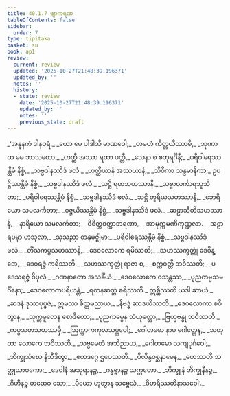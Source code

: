 ```yaml
---
title: 40.1.7 ဗျာကရဏ
tableOfContents: false
sidebar:
  order: 7
type: tipitaka
basket: su
book: ap1
review:
  current: review
  updated: '2025-10-27T21:48:39.196371'
  updated_by: ''
  notes: ''
  history:
  - state: review
    date: '2025-10-27T21:48:39.196371'
    updated_by: ''
    notes: ''
    previous_state: draft
---
```



<ReviewStatus review={frontmatter.review} showDetails={true} />

<HypothesisAnnotation frontmatter={frontmatter} />

<DynamicBreadcrumb />

<Division number="70" book="ap1" e="ch" v="20" p="356">

<Paragraph number="4367" type="verses" book="ap1">
_‘အနူနကံ ဒါနဝရံ,_  
_ယော မေ ပါဒါသိ မာဏဝေါ;_  
_တမဟံ ကိတ္တယိဿာမိ,_  
_သုဏာထ မမ ဘာသတော._  

</Paragraph>

</Division>
<Division number="71" book="ap1" e="ch" v="20" p="357">

<Paragraph number="4368" type="verses" book="ap1">
_ဟတ္ထီ အဿာ ရထာ ပတ္တီ,_  
_သေနာ စ စတုရင်္ဂိနီ;_  
_ပရိဝါရေဿန္တိမံ နိစ္စံ,_  
_သဗ္ဗဒါနဿိဒံ ဖလံ._  

</Paragraph>

</Division>
<Division number="72" book="ap1" e="ch" v="20" p="357">

<Paragraph number="4369" type="verses" book="ap1">
_ဟတ္ထိယာနံ အဿယာနံ,_  
_သိဝိကာ သန္ဒမာနိကာ;_  
ဥပဋ္ဌိဿန္တိမံ နိစ္စံ,_  
_သဗ္ဗဒါနဿိဒံ ဖလံ._  

</Paragraph>

</Division>
<Division number="73" book="ap1" e="ch" v="20" p="357">

<Paragraph number="4370" type="verses" book="ap1">
_သဋ္ဌိ ရထသဟဿာနိ,_  
_သဗ္ဗာလင်္ကာရဘူသိတာ;_  
_ပရိဝါရေဿန္တိမံ နိစ္စံ,_  
_သဗ္ဗဒါနဿိဒံ ဖလံ._  

</Paragraph>

</Division>
<Division number="74" book="ap1" e="ch" v="20" p="357">

<Paragraph number="4371" type="verses" book="ap1">
_သဋ္ဌိ တူရိယသဟဿာနိ,_  
_ဘေရိယော သမလင်္ကတာ;_  
_ဝဇ္ဇယိဿန္တိမံ နိစ္စံ,_  
_သဗ္ဗဒါနဿိဒံ ဖလံ._  

</Paragraph>

</Division>
<Division number="75" book="ap1" e="ch" v="20" p="357">

<Paragraph number="4372" type="verses" book="ap1">
_ဆဠာသီတိသဟဿာနိ,_  
_နာရိယော သမလင်္ကတာ;_  
_ဝိစိတ္တဝတ္ထာဘရဏာ,_  
_အာမုက္ကမဏိကုဏ္ဍလာ._  

</Paragraph>

</Division>
<Division number="76" book="ap1" e="ch" v="20" p="357">

<Paragraph number="4373" type="verses" book="ap1">
_အဠာရပမှာ ဟသုလာ,_  
_သုသညာ တနုမဇ္ဈိမာ;_  
_ပရိဝါရေဿန္တိမံ နိစ္စံ,_  
_သဗ္ဗဒါနဿိဒံ ဖလံ._  

</Paragraph>

</Division>
<Division number="77" book="ap1" e="ch" v="20" p="357">

<Paragraph number="4374" type="verses" book="ap1">
_တိံသကပ္ပသဟဿာနိ,_  
_ဒေဝလောကေ ရမိဿတိ;_  
_သဟဿက္ခတ္တုံ ဒေဝိန္ဒော,_  
_ဒေဝရဇ္ဇံ ကရိဿတိ._  

</Paragraph>

</Division>
<Division number="78" book="ap1" e="ch" v="20" p="357">

<Paragraph number="4375" type="verses" book="ap1">
_သဟဿက္ခတ္တုံ ရာဇာ စ,_  
_စက္ကဝတ္တီ ဘဝိဿတိ;_  
_ပဒေသရဇ္ဇံ ဝိပုလံ,_  
_ဂဏနာတော အသင်္ခိယံ._  

</Paragraph>

</Division>
<Division number="79" book="ap1" e="ch" v="20" p="357">

<Paragraph number="4376" type="verses" book="ap1">
_ဒေဝလောကေ ဝသန္တဿ,_  
_ပုညကမ္မသမင်္ဂိနော;_  
_ဒေဝလောကပရိယန္တံ,_  
_ရတနဆတ္တံ ဓရိဿတိ._  

</Paragraph>

</Division>
<Division number="80" book="ap1" e="ch" v="20" p="357">

<Paragraph number="4377" book="ap1">
ဣစ္ဆိဿတိ ယဒါ ဆာယံ,_  
_ဆဒနံ ဒုဿပုပ္ဖဇံ;_  
ဣမဿ စိတ္တမညာယ,_  
_နိဗဒ္ဓံ ဆာဒယိဿတိ._  

</Paragraph>

</Division>
<Division number="81" book="ap1" e="ch" v="20" p="357">

<Paragraph number="4378" type="verses" book="ap1">
_ဒေဝလောကာ စဝိတွာန,_  
_သုက္ကမူလေန စောဒိတော;_  
_ပုညကမ္မေန သံယုတ္တော,_  
_ဗြဟ္မဗန္ဓု ဘဝိဿတိ._  

</Paragraph>

</Division>
<Division number="82" book="ap1" e="ch" v="20" p="357">

<Paragraph number="4379" type="verses" book="ap1">
_ကပ္ပသတသဟဿမှိ,_  
_ဩက္ကာကကုလသမ္ဘဝေါ;_  
_ဂေါတမော နာမ ဂေါတ္တေန,_  
_သတ္ထာ လောကေ ဘဝိဿတိ._  

</Paragraph>

</Division>
<Division number="83" book="ap1" e="ch" v="20" p="357">

<Paragraph number="4380" type="verses" book="ap1">
_သဗ္ဗမေတံ အဘိညာယ,_  
_ဂေါတမော သကျပုင်္ဂဝေါ;_  
_ဘိက္ခုသံဃေ နိသီဒိတွာ,_  
_ဧတဒဂ္ဂေ ဌပေဿတိ._  

</Paragraph>

</Division>
<Division number="84" book="ap1" e="ch" v="20" p="358">

<Paragraph number="4381" type="verses" book="ap1">
_ပိလိန္ဒဝစ္ဆနာမေန,_  
_ဟေဿတိ သတ္ထုသာဝကော;_  
_ဒေဝါနံ အသုရာနဉ္စ,_  
_ဂန္ဓဗ္ဗာနဉ္စ သက္ကတော._  

</Paragraph>

</Division>
<Division number="85" book="ap1" e="ch" v="20" p="358">

<Paragraph number="4382" type="verses" book="ap1">
_ဘိက္ခူနံ ဘိက္ခုနီနဉ္စ,_  
_ဂိဟီနဉ္စ တထေဝ သော;_  
_ပိယော ဟုတွာန သဗ္ဗေသံ,_  
_ဝိဟရိဿတိနာသဝေါ’._
</Paragraph>
</Division>